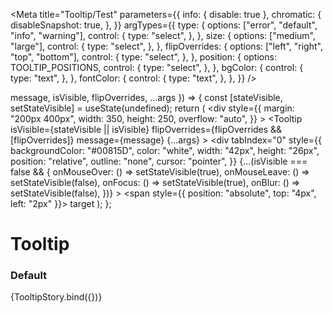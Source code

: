 
<Meta
  title="Tooltip/Test"
  parameters={{
    info: { disable: true },
    chromatic: {
      disableSnapshot: true,
    },
  }}
  argTypes={{
    type: {
      options: ["error", "default", "info", "warning"],
      control: {
        type: "select",
      },
    },
    size: {
      options: ["medium", "large"],
      control: {
        type: "select",
      },
    },
    flipOverrides: {
      options: ["left", "right", "top", "bottom"],
      control: {
        type: "select",
      },
    },
    position: {
      options: TOOLTIP_POSITIONS,
      control: {
        type: "select",
      },
    },
    bgColor: {
      control: {
        type: "text",
      },
    },
    fontColor: {
      control: {
        type: "text",
      },
    },
  }}
/>

  message,
  isVisible,
  flipOverrides,
  ...args
}) => {
  const [stateVisible, setStateVisible] = useState(undefined);
  return (
    <div
      style={{
        margin: "200px 400px",
        width: 350,
        height: 250,
        overflow: "auto",
      }}
    >
      <Tooltip
        isVisible={stateVisible || isVisible}
        flipOverrides={flipOverrides && [flipOverrides]}
        message={message}
        {...args}
      >
        <div
          tabIndex="0"
          style={{
            backgroundColor: "#00815D",
            color: "white",
            width: "42px",
            height: "26px",
            position: "relative",
            outline: "none",
            cursor: "pointer",
          }}
          {...(isVisible === false && {
            onMouseOver: () => setStateVisible(true),
            onMouseLeave: () => setStateVisible(false),
            onFocus: () => setStateVisible(true),
            onBlur: () => setStateVisible(false),
          })}
        >
          <span style={{ position: "absolute", top: "4px", left: "2px" }}>
            target
          </span>
        </div>
      </Tooltip>
    </div>
  );
};

# Tooltip

### Default

<Canvas>
  <Story
    name="default"
    args={{
      position: "top",
      isVisible: true,
      message:
        "I'm a helpful tooltip that can display additional information to a user.",
      type: "default",
      size: "medium",
      bgColor: undefined,
      fontColor: undefined,
    }}
  >
    {TooltipStory.bind({})}
  </Story>
</Canvas>
